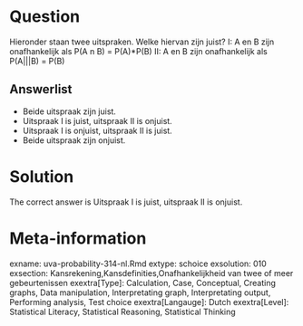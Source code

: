 Question
========

Hieronder staan twee uitspraken. Welke hiervan zijn juist?
I: A en B zijn onafhankelijk als P(A n B) = P(A)*P(B)
II: A en B zijn onafhankelijk als P(A|||B) = P(B) 

Answerlist
----------
* Beide uitspraak zijn juist.
* Uitspraak I is juist, uitspraak II is onjuist.
* Uitspraak I is onjuist, uitspraak II is juist.
* Beide uitspraak zijn onjuist.

Solution
========

The correct answer is  Uitspraak I is juist, uitspraak II is onjuist. 

Meta-information
================
exname: uva-probability-314-nl.Rmd 
extype: schoice 
exsolution: 010 
exsection: Kansrekening,Kansdefinities,Onafhankelijkheid van twee of meer gebeurtenissen 
exextra[Type]: Calculation, Case, Conceptual, Creating graphs, Data manipulation, Interpretating graph, Interpretating output, Performing analysis, Test choice 
exextra[Langauge]: Dutch 
exextra[Level]: Statistical Literacy, Statistical Reasoning, Statistical Thinking 
